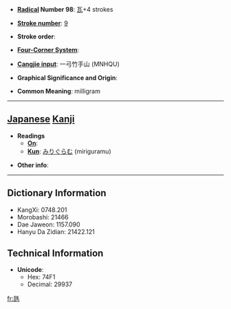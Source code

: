 * '''[[Wiktionary:Chinese radical index| Radical]] Number 98''': [[Wiktionary:Chinese radical index 瓦|瓦]]+4 strokes

* '''[[Wiktionary:Chinese total strokes index|Stroke number]]''': [[Wiktionary:Chinese total strokes index 9|9]]

* '''Stroke order''': 

* '''[[Wiktionary:Chinese four corner index|Four-Corner System]]''': 

* '''[[Wiktionary:Chinese Cangjie index|Cangjie input]]''': 一弓竹手山 (MNHQU)

* '''Graphical Significance and Origin''': 

* '''Common Meaning''': milligram

----

== [[Japanese]] [[Kanji]] ==

* '''Readings'''
** '''[[On]]''': 
** '''[[Kun]]''': [[みりぐらむ]] (miriguramu)

* '''Other info''':  

----

== Dictionary Information ==

* KangXi: 0748.201
* Morobashi: 21466
* Dae Jaweon: 1157.090
* Hanyu Da Zidian: 21422.121

== Technical Information ==

* '''Unicode''':
** Hex: 74F1
** Decimal: 29937

[[fr:瓱]]